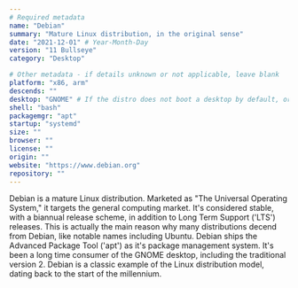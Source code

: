 ```yaml
---
# Required metadata
name: "Debian"
summary: "Mature Linux distribution, in the original sense"
date: "2021-12-01" # Year-Month-Day
version: "11 Bullseye"
category: "Desktop"

# Other metadata - if details unknown or not applicable, leave blank
platform: "x86, arm"
descends: ""
desktop: "GNOME" # If the distro does not boot a desktop by default, or doesn't ship one, leave 'desktop' blank
shell: "bash"
packagemgr: "apt"
startup: "systemd"
size: ""
browser: ""
license: ""
origin: ""
website: "https://www.debian.org"
repository: ""
---
```


Debian is a mature Linux distribution. Marketed as "The Universal Operating System," it targets the general computing market. It's considered stable, with a biannual release scheme, in addition to Long Term Support ('LTS') releases. This is actually the main reason why many distributions decend from Debian, like notable names including Ubuntu. Debian ships the Advanced Package Tool ('apt') as it's package management system. It's been a long time consumer of the GNOME desktop, including the traditional version 2. Debian is a classic example of the Linux distribution model, dating back to the start of the millennium.
